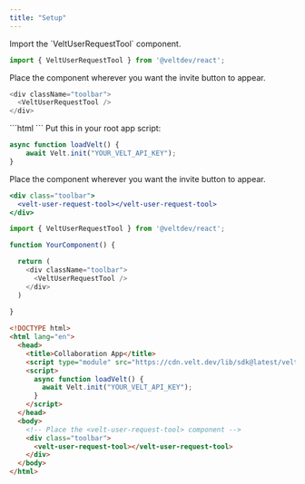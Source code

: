 ```yaml
---
title: "Setup"
---
```



<Tabs>
  <Tab title="React / Next.js">

<Steps titleSize="h2">

<Step title="Import VeltUserRequestTool from @veltdev/react">
Import the `VeltUserRequestTool` component.

```js
import { VeltUserRequestTool } from '@veltdev/react';
```
</Step>

<Step title="Place the VeltUserRequestTool component">
Place the component wherever you want the invite button to appear.

```js
<div className="toolbar">
  <VeltUserRequestTool />
</div>
```
</Step>

</Steps>



  </Tab>
  
  <Tab title="HTML">

<Steps titleSize="h2">

<Step title="Import the Velt Script tag">
```html
<script type="module" src="https://cdn.velt.dev/lib/sdk@latest/velt.js" onload="loadVelt()"></script>
```
</Step>

<Step title="Initialize with your API Key">
Put this in your root app script:

```js
async function loadVelt() {
    await Velt.init("YOUR_VELT_API_KEY");
}
```
</Step>

<Step title="Place the <velt-user-request-tool> component">
Place the component wherever you want the invite button to appear.

```jsx
<div class="toolbar">
  <velt-user-request-tool></velt-user-request-tool>
</div>
```

</Step>

</Steps>


  

  </Tab>
</Tabs>

<RequestExample>

```js React / Next.js
import { VeltUserRequestTool } from '@veltdev/react';

function YourComponent() {

  return (
    <div className="toolbar">
      <VeltUserRequestTool />
    </div>
  )
  
}
```

```html HTML
<!DOCTYPE html>
<html lang="en">
  <head>
    <title>Collaboration App</title>
    <script type="module" src="https://cdn.velt.dev/lib/sdk@latest/velt.js" onload="loadVelt()"></script>
    <script>
      async function loadVelt() {
        await Velt.init("YOUR_VELT_API_KEY");
      }
    </script>
  </head>
  <body>
    <!-- Place the <velt-user-request-tool> component -->
    <div class="toolbar">
      <velt-user-request-tool></velt-user-request-tool>
    </div>
  </body>
</html>
```

</RequestExample>

